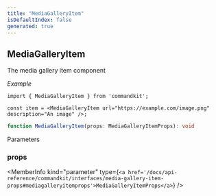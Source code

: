 ```yaml
---
title: "MediaGalleryItem"
isDefaultIndex: false
generated: true
---
```



<!-- This file was generated from the CommandKit source. Do not modify. Instead, re-run the "docgen" script -->


## MediaGalleryItem

<GenerationInfo sourceFile="packages/commandkit/src/components/v2/media-gallery.ts" sourceLine="59" packageName="commandkit" />

The media gallery item component



*Example*

```tsx
import { MediaGalleryItem } from 'commandkit';

const item = <MediaGalleryItem url="https://example.com/image.png" description="An image" />;
```

```ts title="Signature"
function MediaGalleryItem(props: MediaGalleryItemProps): void
```
Parameters

### props

<MemberInfo kind="parameter" type={`<a href='/docs/api-reference/commandkit/interfaces/media-gallery-item-props#mediagalleryitemprops'>MediaGalleryItemProps</a>`} />

